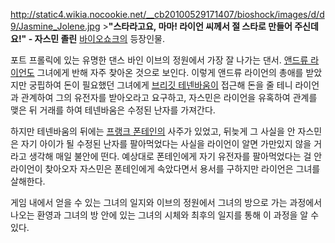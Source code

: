 http://static4.wikia.nocookie.net/__cb20100529171407/bioshock/images/d/d9/Jasmine_Jolene.jpg
>'''"스타라고요, 마마! 라이언 씨께서 절 스타로 만들어 주신데요!" - 자스민 졸린'''
[[바이오쇼크]]의 등장인물.

포트 프롤릭에 있는 유명한 댄스 바인 이브의 정원에서 가장 잘 나가는 댄서. [[앤드류 라이언]]도 그녀에게 반해 자주 찾아온 것으로 보인다. 이렇게 앤드류 라이언의 총애를 받았지만 궁핍하여 돈이 필요했던 그녀에게 [[브리깃 테넨바움]]이 접근해 돈을 줄 테니 라이언과 관계하여 그의 유전자를 받아오라고 요구하고, 자스민은 라이언을 유혹하여 관계를 맺은 뒤 거래를 하여 테넨바움은 수정된 난자를 가져간다.

하지만 테넨바움의 뒤에는 [[프랭크 폰테인]]의 사주가 있었고, 뒤늦게 그 사실을 안 자스민은 자기 아이가 될 수정된 난자를 팔아먹었다는 사실을 라이언이 알면 가만있지 않을 거라고 생각해 매일 불안에 떤다. 예상대로 폰테인에게 자기 유전자를 팔아먹었다는 걸 안 라이언이 찾아오자 자스민은 폰테인에게 속았다면서 용서를 구하지만 라이언은 그녀를 살해한다.

게임 내에서 얻을 수 있는 그녀의 일지와 이브의 정원에서 그녀의 방으로 가는 과정에서 나오는 환영과 그녀의 방 안에 있는 그녀의 시체와 최후의 일지를 통해 이 과정을 알 수 있다.
